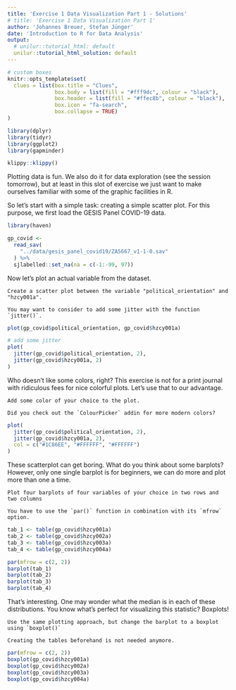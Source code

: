 ```yaml
---
title: 'Exercise 1 Data Visualization Part 1 - Solutions'
# title: 'Exercise 1 Data Visualization Part 1'
author: 'Johannes Breuer, Stefan Jünger'
date: 'Introduction to R for Data Analysis'
output:
  # unilur::tutorial_html: default
  unilur::tutorial_html_solution: default
---
```


```r
# custom boxes
knitr::opts_template$set(
  clues = list(box.title = "Clues",
               box.body = list(fill = "#fff9dc", colour = "black"),
               box.header = list(fill = "#ffec8b", colour = "black"),
               box.icon = "fa-search",
               box.collapse = TRUE)
)

library(dplyr)
library(tidyr)
library(ggplot2)
library(gapminder)
```

```r
klippy::klippy()
```

Plotting data is fun. We also do it for data exploration (see the session tomorrow), but at least in this slot of exercise we just want to make ourselves familiar with some of the graphic facilities in R.

So let's start with a simple task: creating a simple scatter plot. For this purpose, we first load the GESIS Panel COVID-19 data.

```r
library(haven)

gp_covid <- 
  read_sav(
    "../data/gesis_panel_covid19/ZA5667_v1-1-0.sav"
  ) %>% 
  sjlabelled::set_na(na = c(-1:-99, 97))
```

Now let's plot an actual variable from the dataset.

```block
Create a scatter plot between the variable "political_orientation" and "hzcy001a".
```

```block
You may want to consider to add some jitter with the function `jitter()`.
```

```r
plot(gp_covid$political_orientation, gp_covid$hzcy001a)

# add some jitter
plot(
  jitter(gp_covid$political_orientation, 2), 
  jitter(gp_covid$hzcy001a, 2)
)
```

Who doesn't like some colors, right? This exercise is not for a print journal with ridiculous fees for nice colorful plots. Let's use that to our advantage.

```block
Add some color of your choice to the plot.
```

```block
Did you check out the `ColourPicker` addin for more modern colors?
```

```r
plot(
  jitter(gp_covid$political_orientation, 2), 
  jitter(gp_covid$hzcy001a, 2),
  col = c("#1C86EE", "#FFFFFF", "#FFFFFF")
)
```

These scatterplot can get boring. What do you think about some barplots? However, only one single barplot is for beginners, we can do more and plot more than one a time.

```block
Plot four barplots of four variables of your choice in two rows and two columns
```

```block
You have to use the `par()` function in combination with its `mfrow` option.
```

```r
tab_1 <- table(gp_covid$hzcy001a)
tab_2 <- table(gp_covid$hzcy002a)
tab_3 <- table(gp_covid$hzcy003a)
tab_4 <- table(gp_covid$hzcy004a)

par(mfrow = c(2, 2))
barplot(tab_1)
barplot(tab_2)
barplot(tab_3)
barplot(tab_4)
```

That's interesting. One may wonder what the median is in each of these distributions. You know what's perfect for visualizing this statistic? Boxplots!

```block
Use the same plotting approach, but change the barplot to a boxplot using `boxplot()`
```

```block
Creating the tables beforehand is not needed anymore.
```

```r
par(mfrow = c(2, 2))
boxplot(gp_covid$hzcy001a)
boxplot(gp_covid$hzcy002a)
boxplot(gp_covid$hzcy003a)
boxplot(gp_covid$hzcy004a)
````